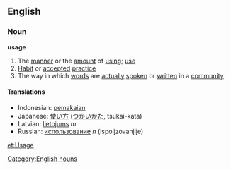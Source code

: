 ==English==
===Noun===
'''usage'''
# The [[manner]] or the [[amount]] of [[using]]; [[use]]
# [[Habit]] or [[accepted]] [[practice]]
# The way in which [[word]]s are [[actually]] [[spoken]] or [[written]] in a [[community]]

====Translations====
*Indonesian: [[pakai|pemakaian]]
*Japanese: [[使い方]] ([[つかいかた]], tsukai-kata)
*Latvian: [[lietojums]] ''m''
*Russian: [[использование]] ''n'' (ispoljzovanjije)
[[Category:English nouns]]
[[et:Usage]]